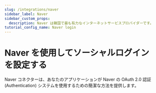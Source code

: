 ```yaml
---
slug: /integrations/naver
sidebar_label: Naver
sidebar_custom_props:
  description: Naver は韓国で最も有力なインターネットサービスプロバイダーです。
tutorial_config_name: Naver login
---
```




# Naver を使用してソーシャルログインを設定する

Naver コネクターは、あなたのアプリケーションが Naver の OAuth 2.0 認証 (Authentication) システムを使用するための簡潔な方法を提供します。

<GuideTip />

<Integration />
